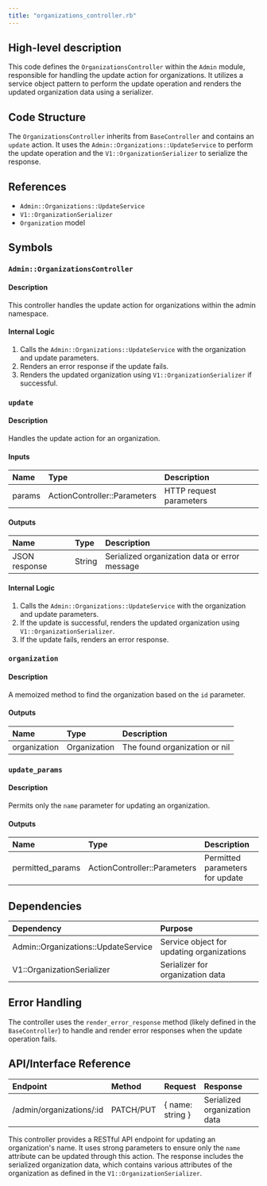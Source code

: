 ```yaml
---
title: "organizations_controller.rb"
---
```


## High-level description
This code defines the `OrganizationsController` within the `Admin` module, responsible for handling the update action for organizations. It utilizes a service object pattern to perform the update operation and renders the updated organization data using a serializer.

## Code Structure
The `OrganizationsController` inherits from `BaseController` and contains an `update` action. It uses the `Admin::Organizations::UpdateService` to perform the update operation and the `V1::OrganizationSerializer` to serialize the response.

## References
- `Admin::Organizations::UpdateService`
- `V1::OrganizationSerializer`
- `Organization` model

## Symbols

### `Admin::OrganizationsController`
#### Description
This controller handles the update action for organizations within the admin namespace.

#### Internal Logic
1. Calls the `Admin::Organizations::UpdateService` with the organization and update parameters.
2. Renders an error response if the update fails.
3. Renders the updated organization using `V1::OrganizationSerializer` if successful.

### `update`
#### Description
Handles the update action for an organization.

#### Inputs
| Name | Type | Description |
|:-----|:-----|:------------|
| params | ActionController::Parameters | HTTP request parameters |

#### Outputs
| Name | Type | Description |
|:-----|:-----|:------------|
| JSON response | String | Serialized organization data or error message |

#### Internal Logic
1. Calls the `Admin::Organizations::UpdateService` with the organization and update parameters.
2. If the update is successful, renders the updated organization using `V1::OrganizationSerializer`.
3. If the update fails, renders an error response.

### `organization`
#### Description
A memoized method to find the organization based on the `id` parameter.

#### Outputs
| Name | Type | Description |
|:-----|:-----|:------------|
| organization | Organization | The found organization or nil |

### `update_params`
#### Description
Permits only the `name` parameter for updating an organization.

#### Outputs
| Name | Type | Description |
|:-----|:-----|:------------|
| permitted_params | ActionController::Parameters | Permitted parameters for update |

## Dependencies
| Dependency | Purpose |
|:-----------|:--------|
| Admin::Organizations::UpdateService | Service object for updating organizations |
| V1::OrganizationSerializer | Serializer for organization data |

## Error Handling
The controller uses the `render_error_response` method (likely defined in the `BaseController`) to handle and render error responses when the update operation fails.

## API/Interface Reference
| Endpoint | Method | Request | Response | Description |
|:---------|:-------|:--------|:---------|:------------|
| /admin/organizations/:id | PATCH/PUT | { name: string } | Serialized organization data | Updates an organization's name |

This controller provides a RESTful API endpoint for updating an organization's name. It uses strong parameters to ensure only the `name` attribute can be updated through this action. The response includes the serialized organization data, which contains various attributes of the organization as defined in the `V1::OrganizationSerializer`.